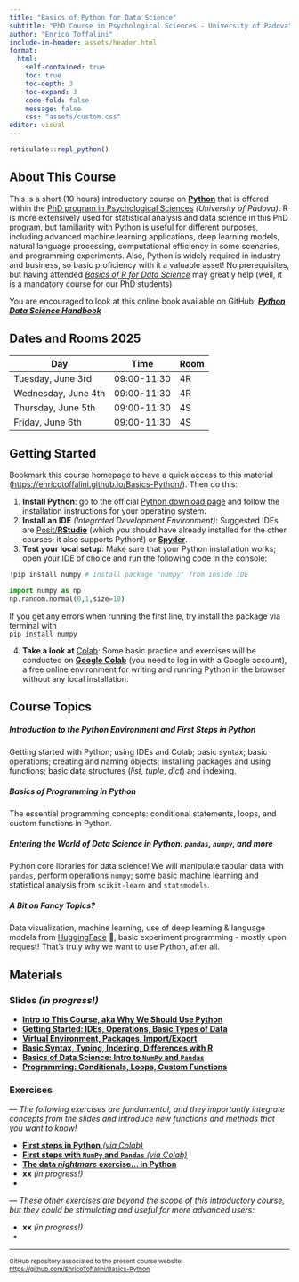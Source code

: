 ```yaml
---
title: "Basics of Python for Data Science"
subtitle: "PhD Course in Psychological Sciences - University of Padova"
author: "Enrico Toffalini"
include-in-header: assets/header.html
format: 
  html:
    self-contained: true
    toc: true   
    toc-depth: 3 
    toc-expand: 3 
    code-fold: false 
    message: false
    css: "assets/custom.css"
editor: visual
---
```


```r
reticulate::repl_python()
```

## About This Course

This is a short (10 hours) introductory course on <a href="https://www.python.org/" target=_blank>**Python**</a> that is offered within the <a href="https://dottorato.psy.unipd.it/en" target="_blank">PhD program in Psychological Sciences</a> *(University of Padova)*. R is more extensively used for statistical analysis and data science in this PhD program, but familiarity with Python is useful for different purposes, including advanced machine learning applications, deep learning models, natural language processing, computational efficiency in some scenarios, and programming experiments. Also, Python is widely required in industry and business, so basic proficiency with it a valuable asset! No prerequisites, but having attended <a href="https://enricotoffalini.github.io/Basics-R/" target="_blank">*Basics of R for Data Science*</a> may greatly help (well, it is a mandatory course for our PhD students)

You are encouraged to look at this online book available on GitHub: <a href="https://jakevdp.github.io/PythonDataScienceHandbook//" target="_blank">***Python Data Science Handbook***</a>

## Dates and Rooms 2025

| Day                 | Time        | Room |
|---------------------|-------------|------|
| Tuesday, June 3rd   | 09:00-11:30 | 4R   |
| Wednesday, June 4th | 09:00-11:30 | 4R   |
| Thursday, June 5th  | 09:00-11:30 | 4S   |
| Friday, June 6th    | 09:00-11:30 | 4S   |

## Getting Started

Bookmark this course homepage to have a quick access to this material (<a href="https://enricotoffalini.github.io/Basics-Python/">https://enricotoffalini.github.io/Basics-Python/</a>). Then do this:

1.  **Install Python**: go to the official <a href="https://www.python.org/downloads/" target="_blank">Python download page</a> and follow the installation instructions for your operating system.
2.  **Install an IDE** *(Integrated Development Environment)*: Suggested IDEs are <a href="https://posit.co/download/rstudio-desktop/" target="_blank">Posit/**RStudio**</a> (which you should have already installed for the other courses; it also supports Python!) or <a href="https://www.spyder-ide.org/" target="_blank">**Spyder**</a>.
3.  **Test your local setup**: Make sure that your Python installation works; open your IDE of choice and run the following code in the console:

```python
!pip install numpy # install package "numpy" from inside IDE

import numpy as np
np.random.normal(0,1,size=10)
```

If you get any errors when running the first line, try install the package via terminal with <br/> `pip install numpy`

4.  **Take a look at** <a href="https://colab.research.google.com/" target="_blank">Colab</a>: Some basic practice and exercises will be conducted on <a href="https://colab.research.google.com/" target="_blank">**Google Colab**</a> (you need to log in with a Google account), a free online environment for writing and running Python in the browser without any local installation.

## Course Topics

##### Introduction to the Python Environment and First Steps in Python

Getting started with Python; using IDEs and Colab; basic syntax; basic operations; creating and naming objects; installing packages and using functions; basic data structures (*list*, *tuple*, *dict*) and indexing.

##### Basics of Programming in Python

The essential programming concepts: conditional statements, loops, and custom functions in Python.

##### Entering the World of Data Science in Python: `pandas`, `numpy`, and more

Python core libraries for data science! We will manipulate tabular data with `pandas`, perform operations `numpy`; some basic machine learning and statistical analysis from `scikit-learn` and `statsmodels`.

##### A Bit on Fancy Topics?

Data visualization, machine learning, use of deep learning & language models from <a href="https://huggingface.co/" target="_blank">HuggingFace</a> 🤗, basic experiment programming - mostly upon request! That's truly why we want to use Python, after all.

## Materials

### Slides *(in progress!)*

-   [**Intro to This Course, aka Why We Should Use Python**](Slides/00.IntroPython.html){target="_blank"}
-   [**Getting Started: IDEs, Operations, Basic Types of Data**](Slides/01.GettingStartedPython.html){target="_blank"}
-   [**Virtual Environment, Packages, Import/Export**](Slides/02.EnvironmentPython.html){target="_blank"}
-   [**Basic Syntax, Typing, Indexing, Differences with R**](Slides/03.PythonRdifferences.html){target="_blank"}
-   [**Basics of Data Science: Intro to `NumPy` and `Pandas`**](Slides/10.NumpyPandas.html){target="_blank"}
-   [**Programming: Conditionals, Loops, Custom Functions**](Slides/20.Programming.html){target="_blank"}

### Exercises

*— The following exercises are fundamental, and they importantly integrate concepts from the slides and introduce new functions and methods that you want to know!*

-   [**First steps in Python** *(via Colab)*](https://colab.research.google.com/drive/1wp8LpzaO4wu-I6yhQS6uqD74h_739YWS){target="_blank"}
-   [**First steps with `NumPy` and `Pandas`** *(via Colab)*](https://colab.research.google.com/drive/1m3C52Ps-6g_PghzXEjtG2pr0pWFcB1EY){target="_blank"}
-   [**The data <em>nightmare</em> exercise... in Python**](exercises/Exercises-NightmarePy.html){target="_blank"}
-   **xx** *(in progress!)*
-   

*— These other exercises are beyond the scope of this introductory course, but they could be stimulating and useful for more advanced users:*

-   **xx** *(in progress!)*
-   

------------------------------------------------------------------------

::: {style="font-size:11px;"}
GitHub repository associated to the present course website: [https://github.com/EnricoToffalini/Basics-Python](https://github.com/EnricoToffalini/Basics-Python){target="_blank"}
:::
